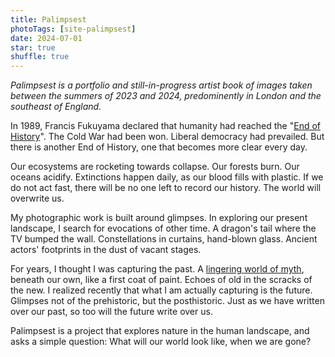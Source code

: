 ```yaml
---
title: Palimpsest
photoTags: [site-palimpsest]
date: 2024-07-01
star: true
shuffle: true
---
```


_Palimpsest is a portfolio and still-in-progress artist book of images taken between the summers of 2023 and 2024, predominently in London and the southeast of England._

In 1989, Francis Fukuyama declared that humanity had reached the "[End of History](https://pages.ucsd.edu/~bslantchev/courses/pdf/Fukuyama%20-%20End%20of%20History.pdf)". The Cold War had been won. Liberal democracy had prevailed. But there is another End of History, one that becomes more clear every day.

Our ecosystems are rocketing towards collapse. Our forests burn. Our oceans acidify. Extinctions happen daily, as our blood fills with plastic. If we do not act fast, there will be no one left to record our history. The world will overwrite us.

My photographic work is built around glimpses. In exploring our present landscape, I search for evocations of other time. A dragon's tail where the TV bumped the wall. Constellations in curtains, hand-blown glass. Ancient actors' footprints in the dust of vacant stages.

For years, I thought I was capturing the past. A [lingering world of myth](/lingermyth), beneath our own, like a first coat of paint. Echoes of old in the scracks of the new. I realized recently that what I am actually capturing is the future. Glimpses not of the prehistoric, but the posthistoric. Just as we have written over our past, so too will the future write over us.

Palimpsest is a project that explores nature in the human landscape, and asks a simple question: What will our world look like, when we are gone?